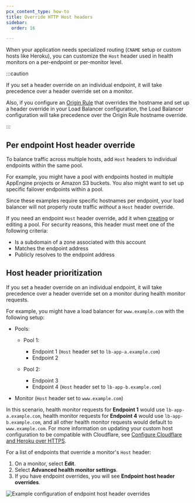 ```yaml
---
pcx_content_type: how-to
title: Override HTTP Host headers
sidebar:
  order: 16

---
```


When your application needs specialized routing (`CNAME` setup or custom hosts like Heroku), you can customize the `Host` header used in health monitors on a per-endpoint or per-monitor level.

:::caution


If you set a header override on an individual endpoint, it will take precedence over a header override set on a monitor.

Also, if you configure an [Origin Rule](/rules/origin-rules/) that overrides the hostname and set up a header override in your Load Balancer configuration, the Load Balancer configuration will take precedence over the Origin Rule hostname override.


:::

## Per endpoint Host header override

To balance traffic across multiple hosts, add `Host` headers to individual endpoints within the same pool.

For example, you might have a pool with endpoints hosted in multiple AppEngine projects or Amazon S3 buckets. You also might want to set up specific failover endpoints within a pool.

Since these examples require specific hostnames per endpoint, your load balancer will not properly route traffic *without* a `Host` header override.

If you need an endpoint `Host` header override, add it when [creating](/load-balancing/pools/create-pool/) or editing a pool. For security reasons, this header must meet one of the following criteria:

* Is a subdomain of a zone associated with this account
* Matches the endpoint address
* Publicly resolves to the endpoint address

## Host header prioritization

If you set a header override on an individual endpoint, it will take precedence over a header override set on a monitor during health monitor requests.

For example, you might have a load balancer for `www.example.com` with the following setup:

* Pools:

  * Pool 1:

    * Endpoint 1 (`Host` header set to `lb-app-a.example.com`)
    * Endpoint 2

  * Pool 2:

    * Endpoint 3
    * Endpoint 4 (`Host` header set to `lb-app-b.example.com`)

* Monitor (`Host` header set to `www.example.com`)

In this scenario, health monitor requests for **Endpoint 1** would use `lb-app-a.example.com`, health monitor requests for **Endpoint 4** would use `lb-app-b.example.com`, and all other health monitor requests would default to `www.example.com`. For more information on updating your custom host configuration to be compatible with Cloudflare, see [Configure Cloudflare and Heroku over HTTPS](/support/third-party-software/others/configure-cloudflare-and-heroku-over-https/).

For a list of endpoints that override a monitor's `Host` header:

1. On a monitor, select **Edit**.
2. Select **Advanced health monitor settings**.
3. If you have endpoint overrides, you will see **Endpoint host header overrides**.

![Example configuration of endpoint host header overrides](~/assets/images/load-balancing/origin-host-header-override.png)
